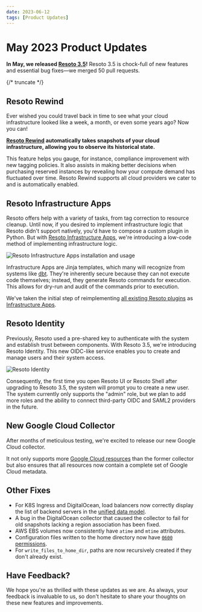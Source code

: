 ```yaml
---
date: 2023-06-12
tags: [Product Updates]
---
```


# May 2023 Product Updates

**In May, we released [Resoto 3.5](/releases/3.5.0)!** Resoto 3.5 is chock-full of new features and essential bug fixes—we merged 50 pull requests.

{/* truncate */}

## Resoto Rewind

Ever wished you could travel back in time to see what your cloud infrastructure looked like a week, a month, or even some years ago? Now you can!

**[Resoto Rewind](/rewind) automatically takes snapshots of your cloud infrastructure, allowing you to observe its historical state.**

This feature helps you gauge, for instance, compliance improvement with new tagging policies. It also assists in making better decisions when purchasing reserved instances by revealing how your compute demand has fluctuated over time. Resoto Rewind supports all cloud providers we cater to and is automatically enabled.

## Resoto Infrastructure Apps

Resoto offers help with a variety of tasks, from tag correction to resource cleanup. Until now, if you desired to implement infrastructure logic that Resoto didn't support natively, you'd have to compose a custom plugin in Python. But with [Resoto Infrastructure Apps](../../../resoto-infrastructure-apps/index.mdx), we're introducing a low-code method of implementing infrastructure logic.

![Resoto Infrastructure Apps installation and usage](./img/infrastructure-apps.gif)

Infrastructure Apps are Jinja templates, which many will recognize from systems like [dbt](https://getdbt.com). They're inherently secure because they can not execute code themselves; instead, they generate Resoto commands for execution. This allows for dry-run and audit of the commands prior to execution.

We've taken the initial step of reimplementing [all existing Resoto plugins](https://github.com/someengineering/resoto/tree/main/plugins) as [Infrastructure Apps](https://github.com/someengineering/resoto-apps).

## Resoto Identity

Previously, Resoto used a pre-shared key to authenticate with the system and establish trust between components. With Resoto 3.5, we're introducing Resoto Identity. This new OIDC-like service enables you to create and manage users and their system access.

![Resoto Identity](./img/identity.png)

Consequently, the first time you open Resoto UI or Resoto Shell after upgrading to Resoto 3.5, the system will prompt you to create a new user. The system currently only supports the "admin" role, but we plan to add more roles and the ability to connect third-party OIDC and SAML2 providers in the future.

## New Google Cloud Collector

After months of meticulous testing, we're excited to release our new Google Cloud collector.

It not only supports more [Google Cloud resources](/docs/reference/unified-data-model/google-cloud) than the former collector but also ensures that all resources now contain a complete set of Google Cloud metadata.

## Other Fixes

- For K8S Ingress and DigitalOcean, load balancers now correctly display the list of backend servers in the [unified data model](/docs/reference/unified-data-model).
- A bug in the DigitalOcean collector that caused the collector to fail for old snapshots lacking a region association has been fixed.
- AWS EBS volumes now consistently have `atime` and `mtime` attributes.
- Configuration files written to the home directory now have [`0600` permissions](https://en.wikipedia.org/wiki/File-system_permissions#Numeric_notation).
- For `write_files_to_home_dir`, paths are now recursively created if they don't already exist.

## Have Feedback?

We hope you're as thrilled with these updates as we are. As always, your feedback is invaluable to us, so don't hesitate to share your thoughts on these new features and improvements.
